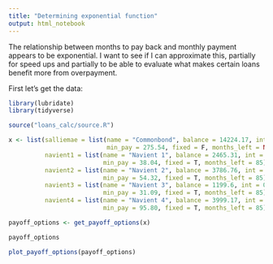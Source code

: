 ```yaml
---
title: "Determining exponential function"
output: html_notebook
---
```


The relationship between months to pay back and monthly payment appears to be exponential. I want to see if I can approximate this, partially for speed ups and partially to be able to evaluate what makes certain loans benefit more from overpayment.

First let's get the data:

```r
library(lubridate)
library(tidyverse)

source("loans_calc/source.R")
```


```r
x <- list(salliemae = list(name = "Commonbond", balance = 14224.17, int = 0.0445,
                           min_pay = 275.54, fixed = F, months_left = NA),
          navient1 = list(name = "Navient 1", balance = 2465.31, int = 0.0535,
                          min_pay = 38.04, fixed = T, months_left = 85),
          navient2 = list(name = "Navient 2", balance = 3786.76, int = 0.0315,
                          min_pay = 54.32, fixed = T, months_left = 85),
          navient3 = list(name = "Navient 3", balance = 1199.6, int = 0.0655,
                          min_pay = 31.09, fixed = T, months_left = 85),
          navient4 = list(name = "Navient 4", balance = 3999.17, int = 0.0655,
                          min_pay = 95.80, fixed = T, months_left = 85))

payoff_options <- get_payoff_options(x)

payoff_options

plot_payoff_options(payoff_options)

```


